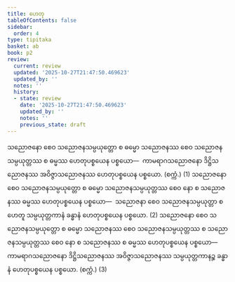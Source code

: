 ```yaml
---
title: ဟေတု
tableOfContents: false
sidebar:
  order: 4
type: tipitaka
basket: ab
book: p2
review:
  current: review
  updated: '2025-10-27T21:47:50.469623'
  updated_by: ''
  notes: ''
  history:
  - state: review
    date: '2025-10-27T21:47:50.469623'
    updated_by: ''
    notes: ''
    previous_state: draft
---
```



<ReviewStatus review={frontmatter.review} showDetails={true} />

<HypothesisAnnotation frontmatter={frontmatter} />

<DynamicBreadcrumb />

<Division number="106" book="p2" e="ch" v="38" p="198">

<Paragraph number="1587" book="p2">
သညောဇနော စေဝ သညောဇနသမ္ပယုတ္တော စ ဓမ္မော သညောဇနဿ စေဝ သညောဇနသမ္ပယုတ္တဿ စ ဓမ္မဿ ဟေတုပစ္စယေန ပစ္စယော—  ကာမရာဂသညောဇနော ဒိဋ္ဌိသညောဇနဿ အဝိဇ္ဇာသညောဇနဿ ဟေတုပစ္စယေန ပစ္စယော. (စက္ကံ.) (1)
</Paragraph>

<Paragraph number="1588" book="p2">
သညောဇနော စေဝ သညောဇနသမ္ပယုတ္တော စ ဓမ္မော သညောဇနသမ္ပယုတ္တဿ စေဝ နော စ သညောဇနဿ ဓမ္မဿ ဟေတုပစ္စယေန ပစ္စယော—  သညောဇနာ စေဝ သညောဇနသမ္ပယုတ္တာ စ ဟေတူ သမ္ပယုတ္တကာနံ ခန္ဓာနံ ဟေတုပစ္စယေန ပစ္စယော. (2)
</Paragraph>

<Paragraph number="1589" book="p2">
သညောဇနော စေဝ သညောဇနသမ္ပယုတ္တော စ ဓမ္မော သညောဇနဿ စေဝ သညောဇနသမ္ပယုတ္တဿ စ သညောဇနသမ္ပယုတ္တဿ စေဝ နော စ သညောဇနဿ စ ဓမ္မဿ ဟေတုပစ္စယေန ပစ္စယော—  ကာမရာဂသညောဇနော ဒိဋ္ဌိသညောဇနဿ အဝိဇ္ဇာသညောဇနဿ သမ္ပယုတ္တကာနဉ္စ ခန္ဓာနံ ဟေတုပစ္စယေန ပစ္စယော. (စက္ကံ.) (3)
</Paragraph>
</Division>